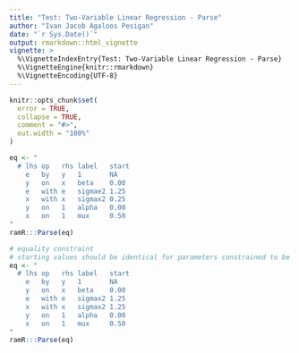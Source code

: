 ```yaml
---
title: "Test: Two-Variable Linear Regression - Parse"
author: "Ivan Jacob Agaloos Pesigan"
date: "`r Sys.Date()`"
output: rmarkdown::html_vignette
vignette: >
  %\VignetteIndexEntry{Test: Two-Variable Linear Regression - Parse}
  %\VignetteEngine{knitr::rmarkdown}
  %\VignetteEncoding{UTF-8}
---
```



```r
knitr::opts_chunk$set(
  error = TRUE,
  collapse = TRUE,
  comment = "#>",
  out.width = "100%"
)
```



```r
eq <- "
  # lhs op   rhs label   start
    e   by   y   1       NA
    y   on   x   beta    0.00
    e   with e   sigmae2 1.25
    x   with x   sigmax2 0.25
    y   on   1   alpha   0.00
    x   on   1   mux     0.50
"
ramR:::Parse(eq)
```



```r
# equality constraint
# starting values should be identical for parameters constrained to be equal
eq <- "
  # lhs op   rhs label   start
    e   by   y   1       NA
    y   on   x   beta    0.00
    e   with e   sigmax2 1.25
    x   with x   sigmax2 1.25
    y   on   1   alpha   0.00
    x   on   1   mux     0.50
"
ramR:::Parse(eq)
```

